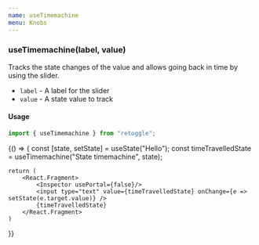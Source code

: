 ```yaml
---
name: useTimemachine
menu: Knobs
---
```


### useTimemachine(label, value)

Tracks the state changes of the value and allows going back in time by using the slider.

- `label` - A label for the slider
- `value` - A state value to track


#### Usage
```javascript
import { useTimemachine } from "retoggle";
```
<Playground>
{() => {
    const [state, setState] = useState("Hello");
    const timeTravelledState = useTimemachine("State timemachine", state);

    return (
        <React.Fragment>
            <Inspector usePortal={false}/>
            <input type="text" value={timeTravelledState} onChange={e => setState(e.target.value)} />
            {timeTravelledState}
        </React.Fragment>
    )
  }}
</Playground>
